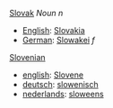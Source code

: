 [[Slovak]] ''Noun'' ''n''

*[[English]]: [[Slovakia]]
*[[German]]: [[Slowakei]] ''f''

[[Slovenian]]

*[[english]]: [[Slovene]]
*[[deutsch]]: [[slowenisch]]
*[[nederlands]]: [[sloweens]]